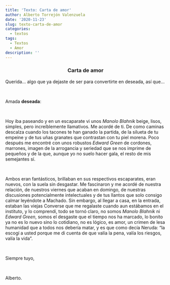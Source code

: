 ```yaml
---
title: 'Texto: Carta de amor'
author: Alberto Torrejón Valenzuela
date: '2020-11-23'
slug: texto-carta-de-amor
categories:
  - textos
tags:
  - Textos
  - Amor
description: ''
---
```



<center><h3>**Carta de amor**</h3></center>

<div class="just"> Querida... algo que ya dejaste de ser para convertirte en deseada, así que... </div>

<br>

<div class="just"> Amada **deseada**: </div>

<br>

<div class="just"> Hoy iba paseando y en un escaparate vi unos *Manolo Blahnik* beige, lisos, simples, pero increíblemente llamativos. Me acordé de ti. De como caminas descalza cuando los tacones te han ganado la partida, de la silueta de tu empeine y de tus uñas granates que contrastan con tu piel morena. Poco después me encontré con unos robustos *Edward Green* de cordones, marrones, imagen de la arrogancia y seriedad que se nos imprime de pequeños y de la que, aunque yo no suelo hacer gala, el resto de mis semejantes sí. </div>

<br>

<div class="just"> Ambos eran fantásticos, brillaban en sus respectivos escaparates, eran nuevos, con la suela sin desgastar. Me fascinaron y me acordé de nuestra relación, de nuestros viernes que acaban en domingo, de nuestras discusiones potencialmente intelectuales y de tus llantos que solo consigo calmar leyéndote a Machado. Sin embargo, al llegar a casa, en la entrada, estaban las viejas Converse que me regalaste cuando aun estábamos en el instituto, y lo comprendí, todo se tornó claro, no somos *Manolo Blahnik* ni *Edward Green*, somos el desgaste que el tiempo nos ha marcado, lo bonito ya no es lo nuevo sino lo cotidiano, no es lógico, es amor, un crimen de lesa humanidad que a todos nos debería matar, y es que como decía Neruda: “la escogí a usted porque me di cuenta de que valía la pena, valía los riesgos, valía la vida”. </div>

<br>

<div class="just"> Siempre tuyo, </div>

<br>

<div class="just"> Alberto. </div>

<br>